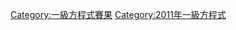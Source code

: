 {{Commonscat|2011 Formula One races}}

[[Category:一級方程式賽果|Category:一級方程式賽果]]
[[Category:2011年一級方程式|Category:2011年一級方程式]]